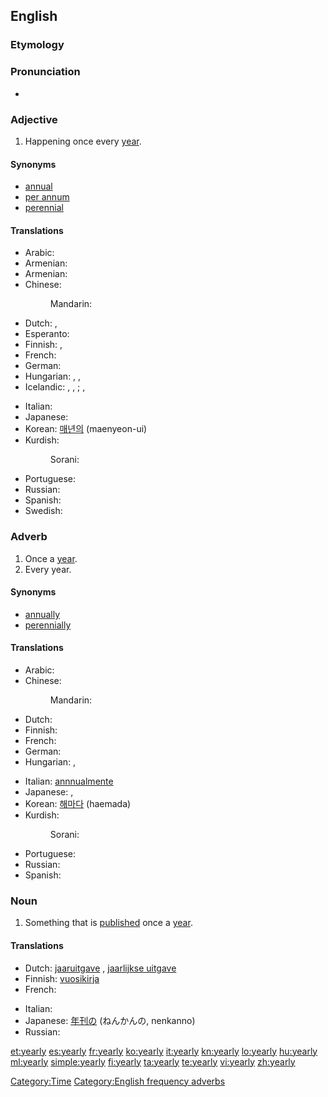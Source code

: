 ==English==

===Etymology===
{{suffix|year|ly}}

===Pronunciation===
* {{audio|en-us-yearly.ogg|Audio (US)}}

===Adjective===
{{en-adj|-}}

# Happening once every [[year]].

====Synonyms====
* [[annual]]
* [[per annum]]
* [[perennial]]

====Translations====
{{trans-top|happening once every year}}
* Arabic: {{t|ar|سنوي|tr=sanáwiy}}
* Armenian: {{t|hy|տարեկան|tr=tarekan|sc=Armn}}
* Armenian: {{t|hy|տարեկան|tr=tarekan|sc=Armn}}
* Chinese:
*: Mandarin: {{t-|cmn|每年|alt=每年的|tr=měinián-de|sc=Hani}}
* Dutch: {{t+|nl|jaarlijks}}, {{t-|nl|jaarlijkse}}
* Esperanto: {{t-|eo|ĉiujara|xs=Esperanto}}
* Finnish: {{t+|fi|vuosittainen}}, {{t+|fi|jokavuotinen}}
* French: {{t+|fr|annuel|m}}
* German: {{t+|de|jährlich}}
* Hungarian: {{t|hu|évenkénti}}, {{t|hu|évi}},
* Icelandic: {{t+|is|árlegur|m}}, {{t-|is|árleg|f}}, {{t-|is|árlegt|n}}; {{t-|is|árviss|m|f}}, {{t-|is|árvisst|n}}
{{trans-mid}}
* Italian: {{t+|it|annuale}}
* Japanese: {{t|ja|毎年|alt=毎年の|tr=まいとしの, maitoshi-no}}
* Korean: [[매년의]] (maenyeon-ui)
* Kurdish:
*: Sorani: {{t|ku|ساڵانه‌|tr=sALAna|sc=ku-Arab}}
* Portuguese: {{t+|pt|anual}}
* Russian: {{t+|ru|ежегодный|tr=ježegódnyj}}
* Spanish: {{t-|es|anual}}
* Swedish: {{t+|sv|årlig}}
{{trans-bottom}}

===Adverb===
{{en-adv|-}}

# Once a [[year]].
# Every year.

====Synonyms====
* [[annually]]
* [[perennially]]

====Translations====
{{trans-top|once a year}}
* Arabic: {{t|ar|سنويا|alt=سنويًا|tr=sanawíyyan}}
* Chinese:
*: Mandarin: {{t-|cmn|每年|tr=měinián|sc=Hani}}
* Dutch: {{t+|nl|jaarlijks}}
* Finnish: {{t-|fi|vuosittain}}
* French: {{t+|fr|annuellement}}
* German: {{t+|de|jährlich}}
* Hungarian: {{t-|hu|évenként}}, {{t+|hu|évente}}
{{trans-mid}}
* Italian: [[annnualmente]]
* Japanese: {{t|ja|年一回|alt=年一回の|tr=ねんいっかいの, nen-ikkai-no}},  {{t|ja|毎年|tr=maitoshi}}
* Korean: [[해마다]] (haemada)
* Kurdish:
*: Sorani: {{t|ku|ساڵانه‌|tr=sALAna|sc=ku-Arab}}
* Portuguese: {{t-|pt|anualmente}}
* Russian: {{t+|ru|ежегодно|tr=ježegódno}}
* Spanish: {{t-|es|anualmente}}
{{trans-bottom}}

===Noun===
{{en-noun|yearl|ies}}

# Something that is [[publish]]ed once a [[year]].

====Translations====
{{trans-top|something that is published once a year}}
* Dutch: [[jaaruitgave]] {{f}}, [[jaarlijkse uitgave]] {{f}}
* Finnish: [[vuosikirja]]
* French: {{t+|fr|annuaire|m}}
{{trans-mid}}
* Italian: {{t+|it|annuario|m}}
* Japanese: [[年刊の]] (ねんかんの, nenkanno)
* Russian: {{t+|ru|ежегодник|m|tr=ježegódnik}}
{{trans-bottom}}

[[Category:Time]]
[[Category:English frequency adverbs]]
[[et:yearly]]
[[es:yearly]]
[[fr:yearly]]
[[ko:yearly]]
[[it:yearly]]
[[kn:yearly]]
[[lo:yearly]]
[[hu:yearly]]
[[ml:yearly]]
[[simple:yearly]]
[[fi:yearly]]
[[ta:yearly]]
[[te:yearly]]
[[vi:yearly]]
[[zh:yearly]]